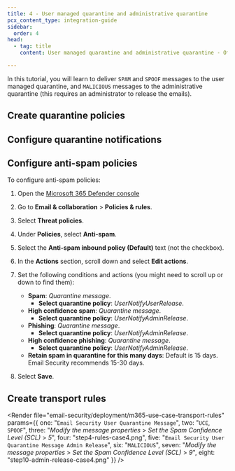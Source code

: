 ```yaml
---
title: 4 - User managed quarantine and administrative quarantine
pcx_content_type: integration-guide
sidebar:
  order: 4
head:
  - tag: title
    content: User managed quarantine and administrative quarantine - Office 365

---
```



In this tutorial, you will learn to deliver `SPAM` and `SPOOF` messages to the user managed quarantine, and `MALICIOUS` messages to the administrative quarantine (this requires an administrator to release the emails).

## Create quarantine policies

<Render file="email-security/deployment/m365-use-case-2-4-create-quarantine-policy" />

## Configure quarantine notifications

<Render file="email-security/deployment/m365-use-case-configure-quarantine-notifications" />

## Configure anti-spam policies

To configure anti-spam policies:

1. Open the [Microsoft 365 Defender console](https://security.microsoft.com/)

2. Go to **Email & collaboration** > **Policies & rules**.

3. Select **Threat policies**.

4. Under **Policies**, select **Anti-spam**.

5. Select the **Anti-spam inbound policy (Default)** text (not the checkbox).

6. In the **Actions** section, scroll down and select **Edit actions**.

7. Set the following conditions and actions (you might need to scroll up or down to find them):

   * **Spam**: *Quarantine message*.
     * **Select quarantine policy**: *UserNotifyUserRelease*.
   * **High confidence spam**: *Quarantine message*.
     * **Select quarantine policy**: *UserNotifyAdminRelease*.
   * **Phishing**: *Quarantine message*.
     * **Select quarantine policy**: *UserNotifyAdminRelease*.
   * **High confidence phishing**: *Quarantine message*.
     * **Select quarantine policy**: *UserNotifyAdminRelease*.
   * **Retain spam in quarantine for this many days**: Default is 15 days. Email Security recommends 15-30 days.

8. Select **Save**.

## Create transport rules

<Render file="email-security/deployment/m365-use-case-transport-rules" params={{ one: "`Email Security User Quarantine Message`", two: "`UCE`, `SPOOF`", three: "_Modify the message properties_ > _Set the Spam Confidence Level (SCL)_ > _5_", four: "step4-rules-case4.png", five: "`Email Security User Quarantine Message Admin Release`", six: "`MALICIOUS`", seven: "_Modify the message properties_ > _Set the Spam Confidence Level (SCL)_ > _9_", eight: "step10-admin-release-case4.png" }} />
